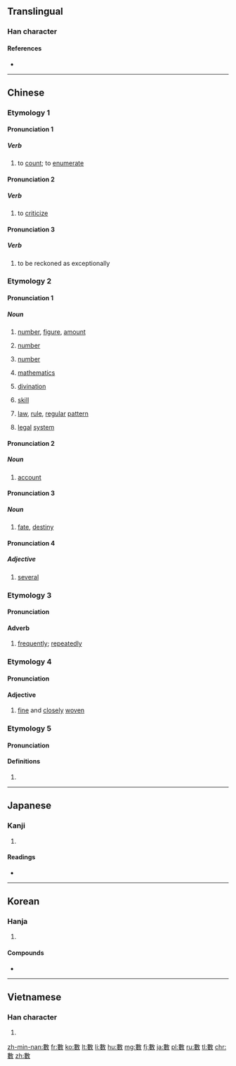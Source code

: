 ==Translingual==

===Han character===
{{Han char|rn=66|rad=攴|as=11|sn=15|four=58440|canj=LVOK|ids=⿰婁攵}}

====References====
* {{Han ref|kx=0475.040|dkj=13363|dj=0829.070|hdz=21474.010|uh=6578|ud=25976|bh=BCC6|bd=48326}}

----

==Chinese==
{{zh-forms|s=数}}

===Etymology 1===

====Pronunciation 1====
{{zh-pron
|m=shǔ
|c=sou2
|h=pfs=
|mn=siàu
|mn_note=vernacular reading
|mc=1
|oc=1,1
|ma=
|cat=v
}}

=====Verb=====
{{zh-verb}}

# to [[count]]; to [[enumerate]]

====Pronunciation 2====
{{zh-pron
|m=shǔ
|c=sou2
|h=pfs=
|mn=só͘/sò͘
|mn_note=literary reading
|mc=1
|oc=1,1
|ma=
|cat=v
}}

=====Verb=====
{{zh-verb}}

# to [[criticize]]
#: {{zh-usex|數{shǔ}落|to criticize, to scold}}

====Pronunciation 3====
{{zh-pron
|m=shǔ
|c=sou2
|h=pfs=
|mn=
|mc=1
|oc=1,1
|ma=
|cat=v
}}

=====Verb=====
{{zh-verb}}

# to be reckoned as exceptionally
#: {{zh-usex|數{shǔ}一.數{shǔ}二|to be reckoned as first or second, to be one of the best}}

===Etymology 2===

====Pronunciation 1====
{{zh-pron
|m=shù
|c=sou3
|h=pfs=su
|mn=sò͘
|mn_note=literary reading
|mc=2
|oc=2,2
|ma=
|cat=n
}}

=====Noun=====
{{zh-noun|mw=個}}

# [[number]], [[figure]], [[amount]]
#: {{zh-usex|人數|population}}
# {{cx|mathematics}} [[number]]
#: {{zh-usex|整數|integer}}
# {{cx|grammar}} [[number]]
#: {{zh-usex|單數|singular}}
# {{zh-obsolete}} [[mathematics]] {{gloss|one of the Six Arts}}
# {{zh-obsolete}} [[divination]]
# {{zh-obsolete}} [[skill]]
# {{zh-obsolete}} [[law]], [[rule]], [[regular]] [[pattern]]
# {{zh-obsolete}} [[legal]] [[system]]

====Pronunciation 2====
{{zh-pron
|m=
|c=sou3
|h=pfs=sṳ
|mn=siàu
|mn_note=vernacular reading
|mc=2
|oc=2,2
|ma=
|cat=n
}}

=====Noun=====
{{zh-noun}}

# {{cx|Cantonese|Hakka|Min Nan}} [[account]]
#: {{zh-usex|數{sou3}簿{bou6-2}|'''account''' book|C}}

====Pronunciation 3====
{{zh-pron
|m=shù
|c=sou3
|h=pfs=sṳ
|mn=sò͘
|mn_note=literary reading
|mc=2
|oc=2,2
|ma=
|cat=n
}}

=====Noun=====
{{zh-noun}}

# [[fate]], [[destiny]]
#: {{zh-usex|氣數|'''fate'''}}

====Pronunciation 4====
{{zh-pron
|m=shù
|c=sou3
|h=pfs=
|mn=
|mc=2
|oc=2,2
|ma=
|cat=adj
}}

=====Adjective=====
{{zh-adj}}

# [[several]]

===Etymology 3===

====Pronunciation====
{{zh-pron
|m=shuò
|c=sok3
|h=pfs=
|mn=siàu/sok
|mc=3
|oc=3,3
|ma=
|cat=adv
}}

====Adverb====
{{zh-adv}}

# [[frequently]]; [[repeatedly]]
#: {{zh-usex|數{shuò}見.不鮮|a common occurrence}}

===Etymology 4===

====Pronunciation====
{{zh-pron
|m=cù
|c=
|h=pfs=
|mn=
|mc=
|oc=
|ma=
|cat=adj
}}

====Adjective====
{{zh-adj}}

# [[fine]] and [[closely]] [[woven]]
#: {{zh-usex|數{cù}罟|'''closely woven''' net}}

===Etymology 5===

====Pronunciation====
{{zh-pron
|m=shù,sù,2nb=Taiwan
|c=sou3
|h=pfs=
|mn=sò͘/siàu
|mc=
|oc=
|ma=
|cat=
}}

====Definitions====
# {{only used in|{{zh-l|數珠}}}}

----

==Japanese==

===Kanji===
{{ja-kanji|grade=|rs=攴11|style=ky|shin=数}}

# {{defn|lang=ja|sort=攴11}}

====Readings====
* {{ja-readings|on=[[すう]] (sū), [[しゅ]] (shu)|kun=[[かぞえる]] (kazoeru), [[かず]] (kazu)}}

----

==Korean==

===Hanja===
{{ko-hanja|hangeul=[[수]], [[삭]]|eumhun=|rv=su, sak|mr=su, sak|y=swu, sak}}

# {{defn|lang=ko|sort=攴11}}

====Compounds====
* {{l|ko|數板|tr=[[수판]], supan}}

----

==Vietnamese==

===Han character===
{{vi-hantu|[[số]], [[sộ]], [[sỗ]], [[sổ]], [[xọ]]|rs=攴11}}

# {{defn|lang=vi|sort=攴11}}

[[zh-min-nan:數]]
[[fr:數]]
[[ko:數]]
[[lt:數]]
[[li:數]]
[[hu:數]]
[[mg:數]]
[[fj:數]]
[[ja:數]]
[[pl:數]]
[[ru:數]]
[[tl:數]]
[[chr:數]]
[[zh:數]]